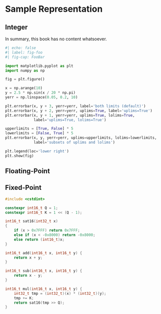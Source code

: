 # Sample Representation

## Integer

In summary, this book has no content whatsoever.

```python
#| echo: false
#| label: fig-foo
#| fig-cap: FooBar

import matplotlib.pyplot as plt
import numpy as np

fig = plt.figure()

x = np.arange(10)
y = 2.5 * np.sin(x / 20 * np.pi)
yerr = np.linspace(0.05, 0.2, 10)

plt.errorbar(x, y + 3, yerr=yerr, label='both limits (default)')
plt.errorbar(x, y + 2, yerr=yerr, uplims=True, label='uplims=True')
plt.errorbar(x, y + 1, yerr=yerr, uplims=True, lolims=True,
             label='uplims=True, lolims=True')

upperlimits = [True, False] * 5
lowerlimits = [False, True] * 5
plt.errorbar(x, y, yerr=yerr, uplims=upperlimits, lolims=lowerlimits,
             label='subsets of uplims and lolims')

plt.legend(loc='lower right')
plt.show(fig)
```


## Floating-Point

## Fixed-Point

```cpp
#include <cstdint>

constexpr int16_t Q = 1;
constexpr int16_t K = 1 << (Q - 1);

int16_t sat16(int32_t x)
{
	if (x > 0x7FFF) return 0x7FFF;
	else if (x < -0x8000) return -0x8000;
	else return (int16_t)x;
}

int16_t add(int16_t x, int16_t y) {
    return x + y;
}

int16_t sub(int16_t x, int16_t y) {
    return x - y;
}

int16_t mul(int16_t x, int16_t y) {
    int32_t tmp = (int32_t)(x) * (int32_t)(y);
    tmp += K;
    return sat16(tmp >> Q);
}
```
